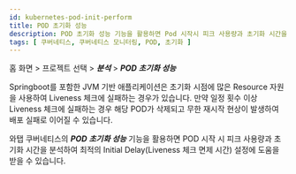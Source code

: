 ```yaml
---
id: kubernetes-pod-init-perform
title: POD 초기화 성능
description: POD 초기화 성능 기능을 활용하면 Pod 시작시 피크 사용량과 초기화 시간을 분석하여 최적의 Initial Delay 설정에 도움을 받을 수 있습니다.
tags: [ 쿠버네티스, 쿠버네티스 모니터링, POD, 초기화 ]
---
```


홈 화면 > 프로젝트 선택 > ***분석*** > ***POD 초기화 성능***

Springboot를 포함한 JVM 기반 애플리케이션은 초기화 시점에 많은 Resource 자원을 사용하여 Liveness 체크에 실패하는 경우가 있습니다. 만약 일정 횟수 이상 Liveness 체크에 실패하는 경우 해당 POD가 삭제되고 무한 재시작 현상이 발생하여 배포 실패로 이어질 수 있습니다.

와탭 쿠버네티스의 ***POD 초기화 성능*** 기능을 활용하면 POD 시작 시 피크 사용량과 초기화 시간을 분석하여 최적의 Initial Delay(Liveness 체크 면제 시간) 설정에 도움을 받을 수 있습니다.